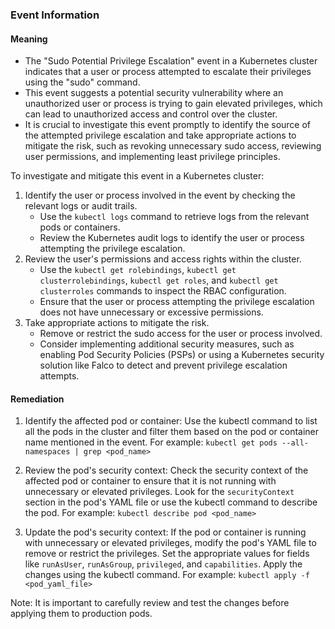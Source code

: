 
### Event Information

#### Meaning

- The "Sudo Potential Privilege Escalation" event in a Kubernetes cluster indicates that a user or process attempted to escalate their privileges using the "sudo" command.
- This event suggests a potential security vulnerability where an unauthorized user or process is trying to gain elevated privileges, which can lead to unauthorized access and control over the cluster.
- It is crucial to investigate this event promptly to identify the source of the attempted privilege escalation and take appropriate actions to mitigate the risk, such as revoking unnecessary sudo access, reviewing user permissions, and implementing least privilege principles.

To investigate and mitigate this event in a Kubernetes cluster:
1. Identify the user or process involved in the event by checking the relevant logs or audit trails.
   - Use the `kubectl logs` command to retrieve logs from the relevant pods or containers.
   - Review the Kubernetes audit logs to identify the user or process attempting the privilege escalation.
2. Review the user's permissions and access rights within the cluster.
   - Use the `kubectl get rolebindings`, `kubectl get clusterrolebindings`, `kubectl get roles`, and `kubectl get clusterroles` commands to inspect the RBAC configuration.
   - Ensure that the user or process attempting the privilege escalation does not have unnecessary or excessive permissions.
3. Take appropriate actions to mitigate the risk.
   - Remove or restrict the sudo access for the user or process involved.
   - Consider implementing additional security measures, such as enabling Pod Security Policies (PSPs) or using a Kubernetes security solution like Falco to detect and prevent privilege escalation attempts.

#### Remediation

1. Identify the affected pod or container: Use the kubectl command to list all the pods in the cluster and filter them based on the pod or container name mentioned in the event. For example: `kubectl get pods --all-namespaces | grep <pod_name>`

2. Review the pod's security context: Check the security context of the affected pod or container to ensure that it is not running with unnecessary or elevated privileges. Look for the `securityContext` section in the pod's YAML file or use the kubectl command to describe the pod. For example: `kubectl describe pod <pod_name>`

3. Update the pod's security context: If the pod or container is running with unnecessary or elevated privileges, modify the pod's YAML file to remove or restrict the privileges. Set the appropriate values for fields like `runAsUser`, `runAsGroup`, `privileged`, and `capabilities`. Apply the changes using the kubectl command. For example: `kubectl apply -f <pod_yaml_file>`

Note: It is important to carefully review and test the changes before applying them to production pods.

